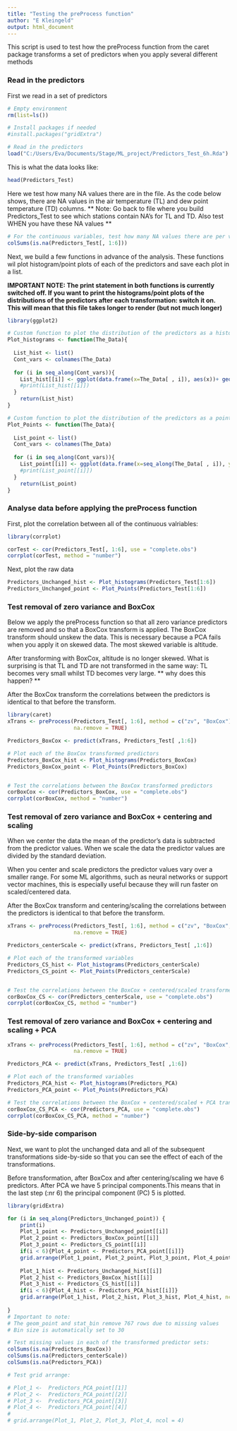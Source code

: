 ```yaml
---
title: "Testing the preProcess function"
author: "E Kleingeld"
output: html_document
---
```



This script is used to test how the preProcess function from the caret package transforms a set of predictors when you apply several different methods

### Read in the predictors

First we read in a set of predictors 
```r
# Empty environment
rm(list=ls())

# Install packages if needed
#install.packages("gridExtra")

# Read in the predictors
load("C:/Users/Eva/Documents/Stage/ML_project/Predictors_Test_6h.Rda")


```
This is what the data looks like: 

```r
head(Predictors_Test)

``` 

Here we test how many NA values there are in the file.
As the code below shows, there are NA values in the air temperature (TL) and dew point temperature (TD) columns. 
** Note: Go back to file where you build Predictors_Test to see which stations contain NA's for TL and TD. Also test WHEN you have these NA values **

```r
# For the continuous variables, test how many NA values there are per variable  
colSums(is.na(Predictors_Test[, 1:6]))

```



Next, we build a few functions in advance of the analysis. These functions wil plot histogram/point plots of each of the predictors and save each plot in a list. 

**IMPORTANT NOTE: The print statement in both functions is currently switched off. If you want to print the histograms/point plots of the distributions of the predictors after each transformation: switch it on. This will mean that this file takes longer to render (but not much longer)**


```r
library(ggplot2)

# Custom function to plot the distribution of the predictors as a histogram
Plot_histograms <- function(The_Data){
  
  List_hist <- list()
  Cont_vars <- colnames(The_Data)
  
  for (i in seq_along(Cont_vars)){
    List_hist[[i]] <- ggplot(data.frame(x=The_Data[ , i]), aes(x))+ geom_histogram()+ xlab(Cont_vars[i])
    #print(List_hist[[i]])
  }
    return(List_hist)
}

# Custom function to plot the distribution of the predictors as a point plot with y = predictor and x = index number
Plot_Points <- function(The_Data){
  
  List_point <- list()
  Cont_vars <- colnames(The_Data)
  
  for (i in seq_along(Cont_vars)){
    List_point[[i]] <- ggplot(data.frame(x=seq_along(The_Data[ , i]), y = The_Data[ , i]), aes(x, y))+ geom_point()+ ylab(Cont_vars[i]) + xlab("row index")
    #print(List_point[[i]])
  }
    return(List_point)
}


```


### Analyse data before applying the preProcess function 

First, plot the correlation between all of the continuous valriables:
```r
library(corrplot)

corTest <- cor(Predictors_Test[, 1:6], use = "complete.obs")
corrplot(corTest, method = "number")

```

Next, plot the raw data

```r
Predictors_Unchanged_hist <- Plot_histograms(Predictors_Test[1:6])
Predictors_Unchanged_point <- Plot_Points(Predictors_Test[1:6])

````

### Test removal of zero variance and BoxCox

Below we apply the preProcess function so that all zero variance predictors are removed and so that a BoxCox transform is applied. The BoxCox transform should unskew the data. This is necessary because a PCA fails when you apply it on skewed data. The most skewed variable is altitude. 

After transforming with BoxCox, altitude is no longer skewed. What is surprising is that TL and TD are not transformed in the same way: TL becomes very small whilst TD becomes very large. ** why does this happen? ** 

After the BoxCox transform the correlations between the predictors is identical to that before the transform. 

```r
library(caret)
xTrans <- preProcess(Predictors_Test[, 1:6], method = c("zv", "BoxCox"),
                     na.remove = TRUE)

Predictors_BoxCox <- predict(xTrans, Predictors_Test[ ,1:6])

# Plot each of the BoxCox transformed predictors
Predictors_BoxCox_hist <- Plot_histograms(Predictors_BoxCox)
Predictors_BoxCox_point <- Plot_Points(Predictors_BoxCox)


# Test the correlations between the BoxCox transformed predictors
corBoxCox <- cor(Predictors_BoxCox, use = "complete.obs")
corrplot(corBoxCox, method = "number")

```

### Test removal of zero variance and BoxCox + centering and scaling
When we center the data the mean of the predictor's data is subtracted from the predictor values. 
When we scale the data the predictor values are divided by the standard deviation.

When you center and scale predictors the predictor values vary over a smaller range. For some ML algorithms, such as neural networks or support vector machines, this is especially useful because they will run faster on scaled/centered data. 


After the BoxCox transform and centering/scaling the correlations between the predictors is identical to that before the transform. 


```r
xTrans <- preProcess(Predictors_Test[, 1:6], method = c("zv", "BoxCox",  "center", "scale"),
                     na.remove = TRUE)

Predictors_centerScale <- predict(xTrans, Predictors_Test[ ,1:6])

# Plot each of the transformed variables
Predictors_CS_hist <- Plot_histograms(Predictors_centerScale)
Predictors_CS_point <- Plot_Points(Predictors_centerScale)


# Test the correlations between the BoxCox + centered/scaled transformed predictors
corBoxCox_CS <- cor(Predictors_centerScale, use = "complete.obs")
corrplot(corBoxCox_CS, method = "number")
```

### Test removal of zero variance and BoxCox + centering and scaling + PCA
```r
xTrans <- preProcess(Predictors_Test[, 1:6], method = c("zv", "BoxCox",  "center", "scale", "pca"),
                     na.remove = TRUE)

Predictors_PCA <- predict(xTrans, Predictors_Test[ ,1:6])

# Plot each of the transformed variables
Predictors_PCA_hist <- Plot_histograms(Predictors_PCA)
Predictors_PCA_point <- Plot_Points(Predictors_PCA)

# Test the correlations between the BoxCox + centered/scaled + PCA transformed predictors
corBoxCox_CS_PCA <- cor(Predictors_PCA, use = "complete.obs")
corrplot(corBoxCox_CS_PCA, method = "number")
```

### Side-by-side comparison

Next, we want to plot the unchanged data and all of the subsequent transformations side-by-side so that you can see the effect of each of the transformations. 

Before transformation, after BoxCox and after centering/scaling we have 6 predictors. After PCA we have 5 principal components.This means that in the last step (:nr 6) the principal component (PC) 5 is plotted.   

```r
library(gridExtra)

for (i in seq_along(Predictors_Unchanged_point)) {
    print(i)
    Plot_1_point <- Predictors_Unchanged_point[[i]]
    Plot_2_point <- Predictors_BoxCox_point[[i]]
    Plot_3_point <- Predictors_CS_point[[i]]
    if(i < 6){Plot_4_point <- Predictors_PCA_point[[i]]}
    grid.arrange(Plot_1_point, Plot_2_point, Plot_3_point, Plot_4_point, ncol = 4)
 
    Plot_1_hist <- Predictors_Unchanged_hist[[i]]
    Plot_2_hist <- Predictors_BoxCox_hist[[i]]
    Plot_3_hist <- Predictors_CS_hist[[i]]
    if(i < 6){Plot_4_hist <- Predictors_PCA_hist[[i]]}
    grid.arrange(Plot_1_hist, Plot_2_hist, Plot_3_hist, Plot_4_hist, ncol = 4)
       
}
# Important to note: 
# The geom_point and stat_bin remove 767 rows due to missing values
# Bin size is automatically set to 30

# Test missing values in each of the transformed predictor sets:
colSums(is.na(Predictors_BoxCox))
colSums(is.na(Predictors_centerScale))
colSums(is.na(Predictors_PCA))

```

```r
# Test grid arrange:

# Plot_1 <-  Predictors_PCA_point[[1]]
# Plot_2 <-  Predictors_PCA_point[[2]]
# Plot_3 <-  Predictors_PCA_point[[3]]
# Plot_4 <-  Predictors_PCA_point[[4]]
# 
# grid.arrange(Plot_1, Plot_2, Plot_3, Plot_4, ncol = 4)

```

